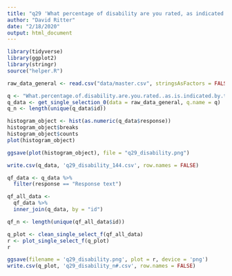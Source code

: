 ```yaml
---
title: "q29 'What percentage of disability are you rated, as indicated by the Veteran's Affairs (VA)?'"
author: "David Ritter"
date: "2/18/2020"
output: html_document
---
```


```r
library(tidyverse)
library(ggplot2)
library(stringr)
source("helper.R")
```

```r
raw_data_general <- read.csv("data/master.csv", stringsAsFactors = FALSE)
```

```r
q <- "What.percentage.of.disability.are.you.rated..as.is.indicated.by.the.Veteran.s.Affairs..VA.."
q_data <- get_single_selection_0(data = raw_data_general, q.name = q)
q_n <- length(unique(q_data$id))
```

```r
histogram_object <- hist(as.numeric(q_data$response))
histogram_object$breaks
histogram_object$counts
plot(histogram_object)
```

```r
ggsave(plot(histogram_object), file = "q29_disability.png")
```

```r
write.csv(q_data, 'q29_disability_144.csv', row.names = FALSE)
```

```r
qf_data <- q_data %>%
  filter(response == "Response text")
```

```r
qf_all_data <- 
  qf_data %>%
  inner_join(q_data, by = "id")

qf_n <- length(unique(qf_all_data$id))
```

```r
q_plot <- clean_single_select_f(qf_all_data)
r <- plot_single_select_f(q_plot)
r
```

```r
ggsave(filename = 'q29_disability.png', plot = r, device = 'png')
write.csv(q_plot, 'q29_disability_n#.csv', row.names = FALSE)
```



